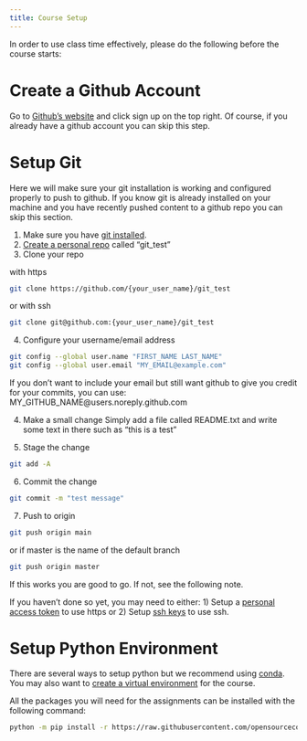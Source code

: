 ```yaml
---
title: Course Setup
---
```


In order to use class time effectively, please do the following before the course starts:

# Create a Github Account

Go to [Github's website](https://github.com/) and click sign up on the top right. Of course,
if you already have a github account you can skip this step.


# Setup Git

Here we will make sure your git installation is working and configured properly to push to github. If you know git is
already installed on your machine and you have recently pushed content to a github repo you can skip this section.

1. Make sure you have [git installed](https://git-scm.com/book/en/v2/Getting-Started-Installing-Git).
2. [Create a personal repo](https://docs.github.com/en/get-started/quickstart/create-a-repo) called "git_test"
3. Clone your repo

with https
```bash
git clone https://github.com/{your_user_name}/git_test
```

or with ssh
```bash
git clone git@github.com:{your_user_name}/git_test
```

4. Configure your username/email address

```bash
git config --global user.name "FIRST_NAME LAST_NAME"
git config --global user.email "MY_EMAIL@example.com"
```

:::{.callout-tip}
If you don't want to include your email but still want github to give you credit for your commits, you can use:
MY_GITHUB_NAME@users.noreply.github.com
:::

4. Make a small change
Simply add a file called README.txt and write some text in there such as "this is a test"

5. Stage the change
```bash
git add -A
```

6. Commit the change
```bash
git commit -m "test message"
```

7. Push to origin
```bash
git push origin main
```
or if master is the name of the default branch

```bash
git push origin master
```

If this works you are good to go. If not, see the following note.

:::{.callout-note}

If you haven't done so yet, you may need to either:
1) Setup a [personal access token](https://docs.github.com/en/authentication/keeping-your-account-and-data-secure/creating-a-personal-access-token)
to use https or 2) Setup [ssh keys](https://docs.github.com/en/authentication/connecting-to-github-with-ssh) to use ssh.

:::

# Setup Python Environment

There are several ways to setup python but we recommend using [conda](https://conda.io/projects/conda/en/latest/user-guide/install/index.html). You
may also want to [create a virtual environment](https://conda.io/projects/conda/en/latest/user-guide/tasks/manage-environments.html#creating-an-environment-with-commands)
for the course.

All the packages you will need for the assignments can be installed with the following command:

```bash
python -m pip install -r https://raw.githubusercontent.com/opensourcecourse/utils/main/requirements.txt
```